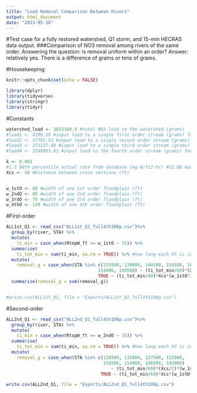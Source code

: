 ```yaml
---
title: "Load Removal Comparison Between Rivers"
output: html_document
date: "2023-05-18"
---
```

#Test case for a fully restored watershed, Q1 storm, and 15-min HECRAS data output. 
###Comparison of NO3 removal among rivers of the same order. Answering the question: is removal uniform within an order? Answer: relatively yes. There is a difference of grams or tens of grams.

#Housekeeping:
```r
knitr::opts_chunk$set(echo = FALSE)

library(dplyr)
library(tidyverse)
library(stringr)
library(tidyr)
```

#Constants
```r
watershed_load <- 3653360.9 #total NO3 load to the watershed (grams)
#load1 <- 4290.59 #input load to a single first order stream (grams) for full4th100p
#load2 <- 37795.52 #input load to a single second order stream (grams) for full4th100p
#load3 <- 371227.69 #input load to a single third order stream (grams) for full4th100p
#load4 <- 3548993.81 #input load to the fourth order stream (grams) for full4th100p

k <- 0.061 
#1.3 90th percentile actual rate from database (mg-N/ft2-hr) #12.08 max from EST paper  #15.97 max actual from database #0.061 median actual from database #0.8178  median potential from database
Xcs <- 50 #Distance between cross sections (ft)


w_1stO <- 60 #width of one 1st order floodplain (ft)
w_2ndO <- 65 #width of one 2nd order floodplain (ft)
w_3rdO <- 75 #width of one 3rd order floodplain (ft)
w_4thO <- 130 #width of one 4th order floodplain (ft)
```

#First-order
```r
ALL1st_Q1 <- read_csv("ALL1st_Q1_full4th100p.csv")%>%
  group_by(river, STA) %>%
  mutate(
    ti_min = case_when(RtopW_ft >= w_1stO ~ 15)) %>%
  summarise(
    ti_tot_min = sum(ti_min, na.rm = TRUE)) %>% #how long each XS is inundated
  mutate(
    removal_g = case_when(STA %in% c(133500, 139000, 144500, 154500, 160000,165500,127500, 133000, 138500, 148500, 
                                   154000, 159500) ~ (ti_tot_min/60)*(Xcs/2)*(w_1stO*2)*k/1000,
                                   TRUE ~ (ti_tot_min/60)*Xcs*(w_1stO*2)*k/1000)) %>%
  summarise(removal_g = sum(removal_g))


#write.csv(ALL1st_Q1, file = "Exports/ALL1st_Q1_full4th100p.csv")

```

#Second-order
```r
ALL2nd_Q1 <- read_csv("ALL2nd_Q1_full4th100p.csv")%>%
  group_by(river, STA) %>%
  mutate(
    ti_min = case_when(RtopW_ft >= w_2ndO ~ 15)) %>%
  summarise(
    ti_tot_min = sum(ti_min, na.rm = TRUE)) %>% #how long each XS is inundated
  mutate(
    removal_g = case_when(STA %in% c(138500, 133000, 127500, 122000, 
                                     159500, 154000, 148500, 143000) 
                                        ~ (ti_tot_min/60)*(Xcs/2)*(w_1stO*2)*k/1000,
                                    TRUE ~ (ti_tot_min/60)*Xcs*(w_1stO*2)*k/1000)) 

write.csv(ALL2nd_Q1, file = "Exports/ALL2nd_Q1_full4th100p.csv")
```

